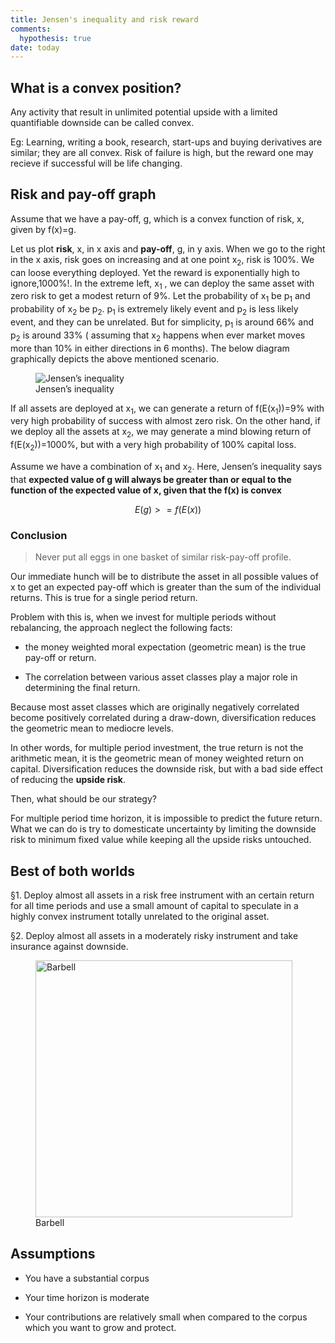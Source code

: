 ```yaml
---
title: Jensen's inequality and risk reward
comments: 
  hypothesis: true
date: today
---
```


## What is a convex position?

::: callout-important
Any activity that result in unlimited potential upside with a limited quantifiable downside can be called convex.
:::

Eg: Learning, writing a book, research, start-ups and buying derivatives are similar; they are all convex. Risk of failure is high, but the reward one may recieve if successful will be life changing.

## Risk and pay-off graph

Assume that we have a pay-off, g, which is a convex function of risk, x, given by f(x)=g.

Let us plot **risk**, x, in x axis and **pay-off**, g, in y axis. When we go to the right in the x axis, risk goes on increasing and at one point x~2~, risk is 100%. We can loose everything deployed. Yet the reward is exponentially high to ignore,1000%!. In the extreme left, x~1~ , we can deploy the same asset with zero risk to get a modest return of 9%. Let the probability of x~1~ be p~1~ and probability of x~2~ be p~2~. p~1~ is extremely likely event and p~2~ is less likely event, and they can be unrelated. But for simplicity, p~1~ is around 66% and p~2~ is around 33% ( assuming that x~2~ happens when ever market moves more than 10% in either directions in 6 months). The below diagram graphically depicts the above mentioned scenario.

![Jensen's inequality](images/jenson.png)

If all assets are deployed at x~1~, we can generate a return of f(E(x~1~))=9% with very high probability of success with almost zero risk. On the other hand, if we deploy all the assets at x~2~, we may generate a mind blowing return of f(E(x~2~))=1000%, but with a very high probability of 100% capital loss.

Assume we have a combination of x~1~ and x~2~. Here, Jensen's inequality says that **expected value of g will always be greater than or equal to the function of the expected value of x, given that the f(x) is convex**

$$
E(g) >= f(E(x))
$$

### Conclusion

> Never put all eggs in one basket of similar risk-pay-off profile.

Our immediate hunch will be to distribute the asset in all possible values of x to get an expected pay-off which is greater than the sum of the individual returns. This is true for a single period return.

Problem with this is, when we invest for multiple periods without rebalancing, the approach neglect the following facts:

-   the money weighted moral expectation (geometric mean) is the true pay-off or return.

-   The correlation between various asset classes play a major role in determining the final return.

Because most asset classes which are originally negatively correlated become positively correlated during a draw-down, diversification reduces the geometric mean to mediocre levels.

::: callout-caution
In other words, for multiple period investment, the true return is not the arithmetic mean, it is the geometric mean of money weighted return on capital. Diversification reduces the downside risk, but with a bad side effect of reducing the **upside risk**.
:::

Then, what should be our strategy?

For multiple period time horizon, it is impossible to predict the future return. What we can do is try to domesticate uncertainty by limiting the downside risk to minimum fixed value while keeping all the upside risks untouched.

## Best of both worlds

§1. Deploy almost all assets in a risk free instrument with an certain return for all time periods and use a small amount of capital to speculate in a highly convex instrument totally unrelated to the original asset.

§2. Deploy almost all assets in a moderately risky instrument and take insurance against downside.

![Barbell](https://png.pngtree.com/png-clipart/20230816/original/pngtree-barbeldumbbell-gym-icon-logo-template-barbells-weights-press-vector-picture-image_10919626.png){width="411"}

## Assumptions

-   You have a substantial corpus

-   Your time horizon is moderate

-   Your contributions are relatively small when compared to the corpus which you want to grow and protect.
